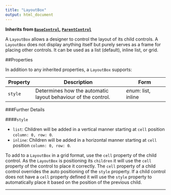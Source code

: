 ```yaml
---
title: "LayoutBox"
output: html_document
---
```


**Inherits from [`BaseControl`](ui-basecontrol.html), [`ParentControl`](ui-parentcontrol.html)**

A `LayoutBox` allows a designer to control the layout of its child controls. A `LayoutBox` does not display anything itself but purely serves as a frame for placing other controls. It can be used as a list (default), inline list, or grid.

##Properties

In addition to any inherited properties, a `LayoutBox` supports:

Property      | Description                               | Form                 |
------------- | ------------------------------------------| -------------------- |
`style`  | Determines how the automatic layout behaviour of the control. | *enum*: list, inline

###Further Details

####`style`

-	`list`: Children will be added in a vertical manner starting at `cell` position `column: 0, row: 0`.
-	`inline`: Children will be added in a horizontal manner starting at `cell` position `column: 0, row: 0`.

To add to a `LayoutBox` in a grid format, use the `cell` property of the child control. As the `LayoutBox` is positioning its `children` it will use the `cell` property of the control to place it correctly. The `cell` property of a child control overrides the auto positioning of the `style` property. If a child control does not have a `cell` property defined it will use the `style` property to automatically place it based on the position of the previous child.

----------------------------------------